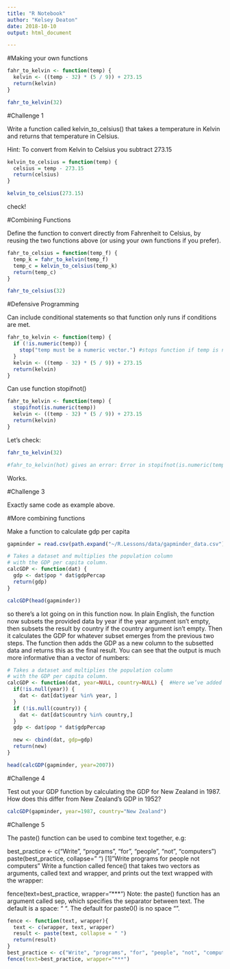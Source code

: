 ```yaml
---
title: "R Notebook"
author: "Kelsey Deaton"
date: 2018-10-10
output: html_document

---
```


#Making your own functions

```r
fahr_to_kelvin <- function(temp) {
  kelvin <- ((temp - 32) * (5 / 9)) + 273.15
  return(kelvin)
}

fahr_to_kelvin(32)
```


#Challenge 1

Write a function called kelvin_to_celsius() that takes a temperature in Kelvin and returns that temperature in Celsius.

Hint: To convert from Kelvin to Celsius you subtract 273.15

```r
kelvin_to_celsius = function(temp) {
  celsius = temp - 273.15
  return(celsius)
}

kelvin_to_celsius(273.15)
```

check!

#Combining Functions

Define the function to convert directly from Fahrenheit to Celsius, by reusing the two functions above (or using your own functions if you prefer).

```r
fahr_to_celsius = function(temp_f) {
  temp_k = fahr_to_kelvin(temp_f)
  temp_c = kelvin_to_celsius(temp_k)
  return(temp_c)
}

fahr_to_celsius(32)
```

#Defensive Programming

Can include conditional statements so that function only runs if conditions are met. 

```r
fahr_to_kelvin <- function(temp) {
  if (!is.numeric(temp)) {
    stop("temp must be a numeric vector.") #stops function if temp is not numeric
  }
  kelvin <- ((temp - 32) * (5 / 9)) + 273.15
  return(kelvin)
}
```

Can use function stopifnot()

```r
fahr_to_kelvin <- function(temp) {
  stopifnot(is.numeric(temp))
  kelvin <- ((temp - 32) * (5 / 9)) + 273.15
  return(kelvin)
}
```

Let's check: 

```r
fahr_to_kelvin(32)
```

```r
#fahr_to_kelvin(hot) gives an error: Error in stopifnot(is.numeric(temp)) : object 'hot' not found
```

Works. 

#Challenge 3

Exactly same code as example above. 

#More combining functions

Make a function to calculate gdp per capita

```r
gapminder = read.csv(path.expand("~/R.Lessons/data/gapminder_data.csv"))

# Takes a dataset and multiplies the population column
# with the GDP per capita column.
calcGDP <- function(dat) {
  gdp <- dat$pop * dat$gdpPercap
  return(gdp)
}

calcGDP(head(gapminder))
```


 so there’s a lot going on in this function now. In plain English, the function now subsets the provided data by year if the year argument isn’t empty, then subsets the result by country if the country argument isn’t empty. Then it calculates the GDP for whatever subset emerges from the previous two steps. The function then adds the GDP as a new column to the subsetted data and returns this as the final result. You can see that the output is much more informative than a vector of numbers:
```r
# Takes a dataset and multiplies the population column
# with the GDP per capita column.
calcGDP <- function(dat, year=NULL, country=NULL) {  #Here we’ve added two arguments, year, and country. We’ve set default arguments for both as NULL using the = operator in the function definition. This means that those arguments will take on those values unless the user specifies otherwise.
  if(!is.null(year)) {
    dat <- dat[dat$year %in% year, ]
  }
  if (!is.null(country)) {
    dat <- dat[dat$country %in% country,]
  }
  gdp <- dat$pop * dat$gdpPercap

  new <- cbind(dat, gdp=gdp)
  return(new)
}

head(calcGDP(gapminder, year=2007))
```

#Challenge 4

Test out your GDP function by calculating the GDP for New Zealand in 1987. How does this differ from New Zealand’s GDP in 1952?

```r
calcGDP(gapminder, year=1987, country="New Zealand")
```

#Challenge 5

The paste() function can be used to combine text together, e.g:

best_practice <- c("Write", "programs", "for", "people", "not", "computers")
paste(best_practice, collapse=" ")
[1] "Write programs for people not computers"
Write a function called fence() that takes two vectors as arguments, called text and wrapper, and prints out the text wrapped with the wrapper:

fence(text=best_practice, wrapper="***")
Note: the paste() function has an argument called sep, which specifies the separator between text. The default is a space: “ “. The default for paste0() is no space “”.

```r
fence <- function(text, wrapper){
  text <- c(wrapper, text, wrapper)
  result <- paste(text, collapse = " ")
  return(result)
}
best_practice <- c("Write", "programs", "for", "people", "not", "computers")
fence(text=best_practice, wrapper="***")
```

